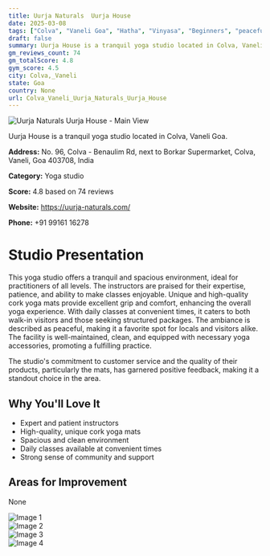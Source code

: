 ```yaml
---
title: Uurja Naturals  Uurja House
date: 2025-03-08
tags: ["Colva", "Vaneli Goa", "Hatha", "Vinyasa", "Beginners", "peaceful", "spacious", "Colva, Vaneli"]  
draft: false
summary: Uurja House is a tranquil yoga studio located in Colva, Vaneli Goa.
gm_reviews_count: 74
gm_totalScore: 4.8
gym_score: 4.5
city: Colva,_Vaneli
state: Goa
country: None
url: Colva_Vaneli_Uurja_Naturals_Uurja_House
---
```


<div className="aspect-[16/9] relative my-8">
  <img 
    src="https://lh5.googleusercontent.com/p/AF1QipMynDJjTbagD4Xghe8ZOabtgIVI-7yQHn2ZYHx6=w1920-h1080-k-no"
    alt="Uurja Naturals  Uurja House - Main View"
    className="object-cover absolute inset-0 w-full h-full rounded-lg"
  />
</div>

Uurja House is a tranquil yoga studio located in Colva, Vaneli Goa.

**Address:** No. 96, Colva - Benaulim Rd, next to Borkar Supermarket, Colva, Vaneli, Goa 403708, India

**Category:** Yoga studio

**Score:** 4.8 based on 74 reviews

**Website:** https://uurja-naturals.com/

**Phone:** +91 99161 16278

# Studio Presentation

This yoga studio offers a tranquil and spacious environment, ideal for practitioners of all levels. The instructors are praised for their expertise, patience, and ability to make classes enjoyable. Unique and high-quality cork yoga mats provide excellent grip and comfort, enhancing the overall yoga experience. With daily classes at convenient times, it caters to both walk-in visitors and those seeking structured packages. The ambiance is described as peaceful, making it a favorite spot for locals and visitors alike. The facility is well-maintained, clean, and equipped with necessary yoga accessories, promoting a fulfilling practice.

The studio's commitment to customer service and the quality of their products, particularly the mats, has garnered positive feedback, making it a standout choice in the area.

## Why You'll Love It

- Expert and patient instructors
- High-quality, unique cork yoga mats
- Spacious and clean environment
- Daily classes available at convenient times
- Strong sense of community and support

## Areas for Improvement

None

<div className="grid grid-cols-1 xl:grid-cols-2 gap-4 my-8">
<div className="aspect-[4/3] relative"><img src="https://lh3.googleusercontent.com/p/AF1QipNYwE_GkcxvURtSv4ZzY4iscyF0Jm33_NWfzZJO=w1920-h1080-k-no" alt="Image 1" className="object-cover absolute inset-0 w-full h-full rounded-lg" /></div>
<div className="aspect-[4/3] relative"><img src="https://lh5.googleusercontent.com/p/AF1QipMCj1ciud3UJWjgHXaegi4vwV2t-3gCjt_rLl94=w1920-h1080-k-no" alt="Image 2" className="object-cover absolute inset-0 w-full h-full rounded-lg" /></div>
<div className="aspect-[4/3] relative"><img src="https://lh5.googleusercontent.com/p/AF1QipOvbFBSLoZJb4NhD-DvIE-elw-rZc3KgMVyeXLx=w1920-h1080-k-no" alt="Image 3" className="object-cover absolute inset-0 w-full h-full rounded-lg" /></div>
<div className="aspect-[4/3] relative"><img src="https://lh5.googleusercontent.com/p/AF1QipNFG9bqgqt6PNabWxK4aOy-hUrNDJrqOcQrsVVd=w1920-h1080-k-no" alt="Image 4" className="object-cover absolute inset-0 w-full h-full rounded-lg" /></div>
</div>
